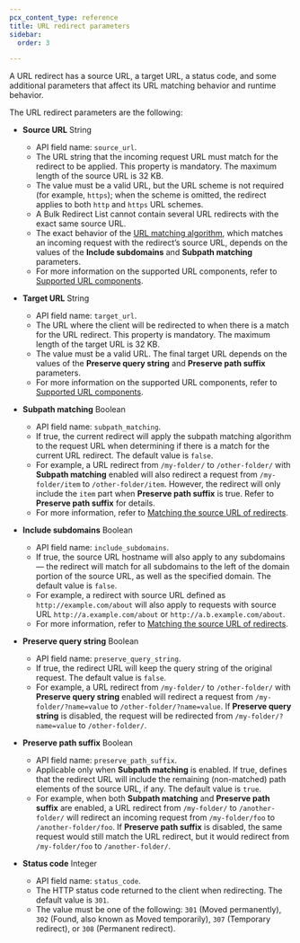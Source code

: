 ```yaml
---
pcx_content_type: reference
title: URL redirect parameters
sidebar:
  order: 3

---
```


A URL redirect has a source URL, a target URL, a status code, and some additional parameters that affect its URL matching behavior and runtime behavior.

The URL redirect parameters are the following:



* **Source URL** String

  * API field name: `source_url`.
  * The URL string that the incoming request URL must match for the redirect to be applied. This property is mandatory. The maximum length of the source URL is 32 KB.
  * The value must be a valid URL, but the URL scheme is not required (for example, `https`); when the scheme is omitted, the redirect applies to both `http` and `https` URL schemes.
  * A Bulk Redirect List cannot contain several URL redirects with the exact same source URL.
  * The exact behavior of the [URL matching algorithm](/rules/url-forwarding/bulk-redirects/how-it-works/#url-matching-algorithm), which matches an incoming request with the redirect’s source URL, depends on the values of the **Include subdomains** and **Subpath matching** parameters.
  * For more information on the supported URL components, refer to [Supported URL components](/rules/url-forwarding/bulk-redirects/reference/url-components/).

* **Target URL** String

  * API field name: `target_url`.
  * The URL where the client will be redirected to when there is a match for the URL redirect. This property is mandatory. The maximum length of the target URL is 32 KB.
  * The value must be a valid URL. The final target URL depends on the values of the **Preserve query string** and **Preserve path suffix** parameters.
  * For more information on the supported URL components, refer to [Supported URL components](/rules/url-forwarding/bulk-redirects/reference/url-components/).

* **Subpath matching** Boolean

  * API field name: `subpath_matching`.
  * If true, the current redirect will apply the subpath matching algorithm to the request URL when determining if there is a match for the current URL redirect. The default value is `false`.
  * For example, a URL redirect from `/my-folder/` to `/other-folder/` with **Subpath matching** enabled will also redirect a request from `/my-folder/item` to `/other-folder/item`. However, the redirect will only include the `item` part when **Preserve path suffix** is true. Refer to **Preserve path suffix** for details.
  * For more information, refer to [Matching the source URL of redirects](/rules/url-forwarding/bulk-redirects/how-it-works/#matching-the-source-url-of-redirects).

* **Include subdomains** Boolean

  * API field name: `include_subdomains`.
  * If true, the source URL hostname will also apply to any subdomains — the redirect will match for all subdomains to the left of the domain portion of the source URL, as well as the specified domain. The default value is `false`.
  * For example, a redirect with source URL defined as `http://example.com/about` will also apply to requests with source URL `http://a.example.com/about` or `http://a.b.example.com/about`.
  * For more information, refer to [Matching the source URL of redirects](/rules/url-forwarding/bulk-redirects/how-it-works/#matching-the-source-url-of-redirects).

* <a name="preserve-query-string"></a> **Preserve query string** Boolean

  * API field name: `preserve_query_string`.
  * If true, the redirect URL will keep the query string of the original request. The default value is `false`.
  * For example, a URL redirect from `/my-folder/` to `/other-folder/` with **Preserve query string** enabled will redirect a request from `/my-folder/?name=value` to `/other-folder/?name=value`. If **Preserve query string** is disabled, the request will be redirected from `/my-folder/?name=value` to `/other-folder/`.

* **Preserve path suffix** Boolean

  * API field name: `preserve_path_suffix`.
  * Applicable only when **Subpath matching** is enabled. If true, defines that the redirect URL will include the remaining (non-matched) path elements of the source URL, if any. The default value is `true`.
  * For example, when both **Subpath matching** and **Preserve path suffix** are enabled, a URL redirect from `/my-folder/` to `/another-folder/` will redirect an incoming request from `/my-folder/foo` to `/another-folder/foo`. If **Preserve path suffix** is disabled, the same request would still match the URL redirect, but it would redirect from `/my-folder/foo` to `/another-folder/`.

* **Status code** Integer

  * API field name: `status_code`.
  * The HTTP status code returned to the client when redirecting. The default value is `301`.
  * The value must be one of the following: `301` (Moved permanently), `302` (Found, also known as Moved temporarily), `307` (Temporary redirect), or `308` (Permanent redirect).

